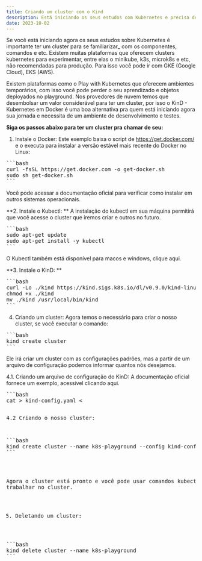 ```yaml
---
title: Criando um cluster com o Kind
description: Está iniciando os seus estudos com Kubernetes e precisa de um ambiente de testes? Utilize o kubernetes in docker, o Kind.
date: 2023-10-02
---
```


Se você está iniciando agora os seus estudos sobre Kubernetes é importante ter um cluster para se familiarizar_ com os componentes, comandos e etc. Existem muitas plataformas que oferecem clusters kubernetes para experimentar, entre elas o minikube, k3s, microk8s e etc, não recomendadas para produção. Para isso você pode ir com GKE (Google Cloud), EKS (AWS).

Existem plataformas como o Play with Kubernetes que oferecem ambientes temporários, com isso você pode perder o seu aprendizado e objetos deployados no playground. Nos provedores de nuvem temos que desembolsar um valor considerável para ter um cluster, por isso o KinD - Kubernetes em Docker é uma boa alternativa pra quem está iniciando agora sua jornada e necessita de um ambiente de desenvolvimento e testes.

**Siga os passos abaixo para ter um cluster pra chamar de seu:**

1. Instale o Docker: Este exemplo baixa o script de https://get.docker.com/ e o executa para instalar a versão estável mais recente do Docker no Linux:
<pre>
```bash
curl -fsSL https://get.docker.com -o get-docker.sh
sudo sh get-docker.sh
```
</pre>

Você pode acessar a documentação oficial para verificar como instalar em outros sistemas operacionais.

**2. Instale o Kubectl: ** A instalação do kubectl em sua máquina permitirá que você acesse o cluster que iremos criar e outros no futuro.
<pre>
```bash
sudo apt-get update
sudo apt-get install -y kubectl
```
</pre>
O Kubectl também está disponível para macos e windows, clique aqui.

**3. Instale o KinD: **
<pre>
```bash
curl -Lo ./kind https://kind.sigs.k8s.io/dl/v0.9.0/kind-linux-amd64
chmod +x ./kind
mv ./kind /usr/local/bin/kind
```
</pre>

4. Criando um cluster: Agora temos o necessário para criar o nosso cluster, se você executar o comando:
<pre>
```bash
kind create cluster
```
</pre>

Ele irá criar um cluster com as configurações padrões, mas a partir de um arquivo de configuração podemos informar quantos nós desejamos.

4.1. Criando um arquivo de configuração do KinD: A documentação oficial fornece um exemplo, acessível clicando aqui.
<pre>
```bash
cat > kind-config.yaml <<EOF
# um cluster com 3 nós control plane e 3 workers
kind: Cluster
apiVersion: kind.x-k8s.io/v1alpha4
nodes:
- role: control-plane
- role: control-plane
- role: control-plane
- role: worker
- role: worker
- role: worker
EOF
```
</pre>
4.2 Criando o nosso cluster:
<pre>
```bash
kind create cluster --name k8s-playground --config kind-config.yaml
```
</pre>
Agora o cluster está pronto e você pode usar comandos kubectl para trabalhar no cluster.

5. Deletando um cluster:
<pre>
```bash
kind delete cluster --name k8s-playground
```
</pre>
